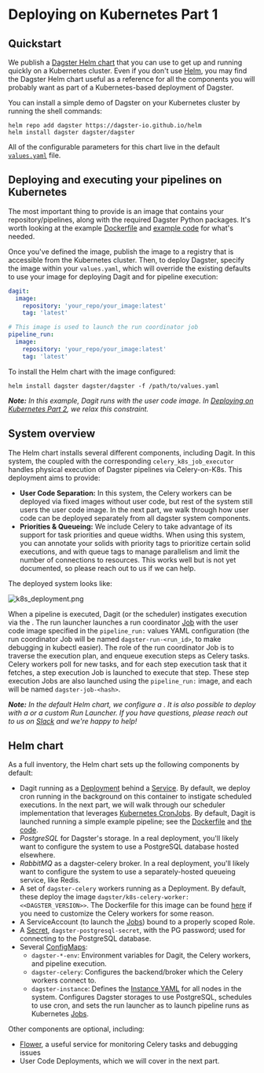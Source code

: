
<DynamicMetaTags
  title="Deploying on Kubernetes Part 1 | Dagster"
  description="Dagster is a system for building modern data applications."
/>

# Deploying on Kubernetes Part 1

## Quickstart

We publish a [Dagster Helm chart](https://github.com/dagster-io/dagster/tree/master/python_modules/libraries/dagster-k8s/helm)
that you can use to get up and running quickly on a Kubernetes cluster. Even if you don't use
[Helm](https://helm.sh/), you may find the Dagster Helm chart useful as a reference for all the components
you will probably want as part of a Kubernetes-based deployment of Dagster.

You can install a simple demo of Dagster on your Kubernetes cluster by running the shell commands:

```shell
helm repo add dagster https://dagster-io.github.io/helm
helm install dagster dagster/dagster
```

All of the configurable parameters for this chart live in the default
[`values.yaml`](https://github.com/dagster-io/dagster/blob/master/python_modules/libraries/dagster-k8s/helm/dagster/values.yaml)
file.

## Deploying and executing your pipelines on Kubernetes

The most important thing to provide is an image that contains your repository/pipelines,
along with the required Dagster Python packages. It's worth looking at the example
[Dockerfile](https://github.com/dagster-io/dagster/blob/master/python_modules/automation/automation/docker/images/k8s-example/Dockerfile)
and [example
code](https://github.com/dagster-io/dagster/tree/master/examples/deploy_k8s/example_project) for
what's needed.

Once you've defined the image, publish the image to a registry that is accessible from the
Kubernetes cluster. Then, to deploy Dagster, specify the image within your `values.yaml`, which
will override the existing defaults to use your image for deploying Dagit and for pipeline execution:

```yaml
dagit:
  image:
    repository: 'your_repo/your_image:latest'
    tag: 'latest'

# This image is used to launch the run coordinator job
pipeline_run:
  image:
    repository: 'your_repo/your_image:latest'
    tag: 'latest'
```

To install the Helm chart with the image configured:

```shell
helm install dagster dagster/dagster -f /path/to/values.yaml
```

_**Note:** In this example, Dagit runs with the user code image. In
[Deploying on Kubernetes Part 2](https://docs.dagster.io/deploying/k8s_part2), we relax this constraint._

## System overview

The Helm chart installs several different components, including Dagit. In this system, the <PyObject
module="dagster_celery_k8s" object="CeleryK8sRunLauncher" /> coupled with the corresponding
`celery_k8s_job_executor` handles physical execution of Dagster pipelines via Celery-on-K8s. This
deployment aims to provide:

- **User Code Separation:** In this system, the Celery workers can be deployed via fixed images
  without user code, but rest of the system still users the user code image. In the next part, we
  walk through how user code can be deployed separately from all dagster system components.
- **Priorities & Queueing:** We include Celery to take advantage of its support for task
  priorities and queue widths. When using this system, you can annotate your solids with priority
  tags to prioritize certain solid executions, and with queue tags to manage parallelism and limit
  the number of connections to resources. This works well but is not yet documented, so please
  reach out to us if we can help.

The deployed system looks like:

<!-- https://excalidraw.com/#json=6321162049028096,gYi_3fAQJvT5UQLY2MRCUg -->

![k8s_deployment.png](/assets/images/deploying/k8s_deployment.png)

When a pipeline is executed, Dagit (or the scheduler) instigates execution via the <PyObject
module="dagster_celery_k8s" object="CeleryK8sRunLauncher" />. The run launcher launches a
run coordinator [Job](https://kubernetes.io/docs/concepts/workloads/controllers/job/) with the
user code image specified in the `pipeline_run:` values YAML configuration (the run coordinator
Job will be named `dagster-run-<run_id>`, to make debugging in kubectl easier). The role of the run
coordinator Job is to traverse the execution plan, and enqueue execution steps as Celery tasks.
Celery workers poll for new tasks, and for each step execution task that it fetches, a
step execution Job is launched to execute that step. These step execution Jobs are also launched
using the `pipeline_run:` image, and each will be named `dagster-job-<hash>`.

_**Note:** In the default Helm chart, we configure a <PyObject module="dagster_celery_k8s" object="CeleryK8sRunLauncher" />.
It is also possible to deploy with a <PyObject module="dagster_k8s" object="K8sRunLauncher" /> or a custom Run Launcher.
If you have questions, please reach out to us on [Slack][1] and we're happy to help!_

## Helm chart

As a full inventory, the Helm chart sets up the following components by default:

- Dagit running as a
  [Deployment](https://kubernetes.io/docs/concepts/workloads/controllers/deployment/) behind a
  [Service](https://kubernetes.io/docs/concepts/services-networking/service/). By default,
  we deploy cron running in the background on this container to instigate scheduled executions.
  In the next part, we will walk through our scheduler implementation that leverages
  [Kubernetes CronJobs](https://kubernetes.io/docs/concepts/workloads/controllers/cron-jobs/). By default,
  Dagit is launched running a simple example pipeline; see the
  [Dockerfile](https://github.com/dagster-io/dagster/blob/master/python_modules/automation/automation/docker/images/k8s-example/Dockerfile)
  and [the code](https://github.com/dagster-io/dagster/tree/master/examples/deploy_k8s/example_project).
- _PostgreSQL_ for Dagster's storage. In a real deployment, you'll likely want to configure the
  system to use a PostgreSQL database hosted elsewhere.
- _RabbitMQ_ as a dagster-celery broker. In a real deployment, you'll likely want to configure the
  system to use a separately-hosted queueing service, like Redis.
- A set of `dagster-celery` workers running as a Deployment. By default, these deploy the image
  `dagster/k8s-celery-worker:<<DAGSTER_VERSION>>`. The Dockerfile
  for this image can be found
  [here](https://github.com/dagster-io/dagster/blob/master/python_modules/automation/automation/docker/images/k8s-celery-worker/Dockerfile)
  if you need to customize the Celery workers for some reason.
- A ServiceAccount (to launch the [Jobs](https://kubernetes.io/docs/concepts/workloads/controllers/job/)) bound to a properly scoped Role.
- A [Secret](https://kubernetes.io/docs/concepts/configuration/secret/),
  `dagster-postgresql-secret`,
  with the PG password; used for connecting to the PostgreSQL database.
- Several [ConfigMaps](https://kubernetes.io/docs/concepts/configuration/configmap/):
  - `dagster-*-env`: Environment variables for Dagit, the Celery workers, and pipeline execution.
  - `dagster-celery`: Configures the backend/broker which the Celery workers connect to.
  - `dagster-instance`: Defines the [Instance YAML](/overview/instances/dagster-instance) for all
    nodes in the system. Configures Dagster storages to use PostgreSQL, schedules to use cron, and
    sets the run launcher as <PyObject module="dagster_celery_k8s" object="CeleryK8sRunLauncher" />
    to launch pipeline runs as Kubernetes
    [Jobs](https://kubernetes.io/docs/concepts/workloads/controllers/job/).

Other components are optional, including:
- [Flower](https://flower.readthedocs.io/en/latest/), a useful service for monitoring Celery tasks
  and debugging issues
- User Code Deployments, which we will cover in the next part.

[1]: https://join.slack.com/t/dagster/shared_invite/enQtNjEyNjkzNTA2OTkzLTI0MzdlNjU0ODVhZjQyOTMyMGM1ZDUwZDQ1YjJmYjI3YzExZGViMDI1ZDlkNTY5OThmYWVlOWM1MWVjN2I3NjU